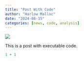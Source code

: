 ```yaml
---
title: "Post With Code"
author: "Harlow Malloc"
date: "2024-08-15"
categories: [news, code, analysis]
---
```


![](image.jpg){.preview-image}

This is a post with executable code.

```r
1 + 1
```
